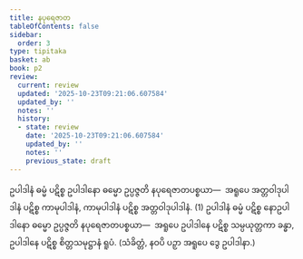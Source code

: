 ```yaml
---
title: နပုရေဇာတ
tableOfContents: false
sidebar:
  order: 3
type: tipitaka
basket: ab
book: p2
review:
  current: review
  updated: '2025-10-23T09:21:06.607584'
  updated_by: ''
  notes: ''
  history:
  - state: review
    date: '2025-10-23T09:21:06.607584'
    updated_by: ''
    notes: ''
    previous_state: draft
---
```



<ReviewStatus review={frontmatter.review} showDetails={true} />

<HypothesisAnnotation frontmatter={frontmatter} />

<DynamicBreadcrumb />

<Division number="8" book="p2" e="ch" v="38" p="339">

<Paragraph number="3543" book="p2">
ဥပါဒါနံ ဓမ္မံ ပဋိစ္စ ဥပါဒါနော ဓမ္မော ဥပ္ပဇ္ဇတိ နပုရေဇာတပစ္စယာ—  အရူပေ အတ္တဝါဒုပါဒါနံ ပဋိစ္စ ကာမုပါဒါနံ, ကာမုပါဒါနံ ပဋိစ္စ အတ္တဝါဒုပါဒါနံ. (1)
</Paragraph>

<Paragraph number="3544" book="p2">
ဥပါဒါနံ ဓမ္မံ ပဋိစ္စ နောဥပါဒါနော ဓမ္မော ဥပ္ပဇ္ဇတိ နပုရေဇာတပစ္စယာ—  အရူပေ ဥပါဒါနေ ပဋိစ္စ သမ္ပယုတ္တကာ ခန္ဓာ, ဥပါဒါနေ ပဋိစ္စ စိတ္တသမုဋ္ဌာနံ ရူပံ. (သံခိတ္တံ, နဝပိ ပဉှာ အရူပေ ဒွေ ဥပါဒါနာ.)
</Paragraph>
</Division>